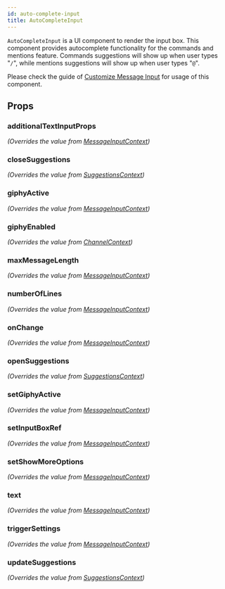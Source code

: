 ```yaml
---
id: auto-complete-input
title: AutoCompleteInput
---
```







`AutoCompleteInput` is a UI component to render the input box. This component provides autocomplete functionality for the commands and mentions feature.
Commands suggestions will show up when user types "`/`", while mentions suggestions will show up when user types "`@`".

Please check the guide of [Customize Message Input](../guides/customize-message-input) for usage of this component.

## Props

### additionalTextInputProps

_(Overrides the value from [MessageInputContext](../../contexts/message-input-context))_

<AdditionalTextInputProps />

### closeSuggestions

_(Overrides the value from [SuggestionsContext](../../contexts/suggestions-context))_

<CloseSuggestions />

### giphyActive

_(Overrides the value from [MessageInputContext](../../contexts/message-input-context))_

<GiphyActive />

### giphyEnabled

_(Overrides the value from [ChannelContext](../../contexts/channel-context))_

<GiphyEnabled />

### maxMessageLength

_(Overrides the value from [MessageInputContext](../../contexts/message-input-context))_

<MaxMessageLength />

### numberOfLines

_(Overrides the value from [MessageInputContext](../../contexts/message-input-context))_

<NumberOfLines />

### onChange

_(Overrides the value from [MessageInputContext](../../contexts/message-input-context))_

<OnChange />

### openSuggestions

_(Overrides the value from [SuggestionsContext](../../contexts/suggestions-context))_

<OpenSuggestions />

### setGiphyActive

_(Overrides the value from [MessageInputContext](../../contexts/message-input-context))_

<SetGiphyActive />

### setInputBoxRef

_(Overrides the value from [MessageInputContext](../../contexts/message-input-context))_

<SetInputBoxRef />

### setShowMoreOptions

_(Overrides the value from [MessageInputContext](../../contexts/message-input-context))_

<SetShowMoreOptions />

### text

_(Overrides the value from [MessageInputContext](../../contexts/message-input-context))_

<Text />

### triggerSettings

_(Overrides the value from [MessageInputContext](../../contexts/message-input-context))_

<TriggerSettings />

### updateSuggestions

_(Overrides the value from [SuggestionsContext](../../contexts/suggestions-context))_

<UpdateSuggestions />

